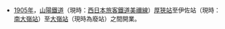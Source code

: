 *[[1905年|1905年]]，[[山陽鐵道|山陽鐵道]]（現時：[[西日本旅客鐵道|西日本旅客鐵道]][[美禰線|美禰線]]）[[厚狹站|厚狹站]]至伊佐站（現時：[[南大嶺站|南大嶺站]]）至[[大嶺站|大嶺站]]（現時為廢站）之間開業。
